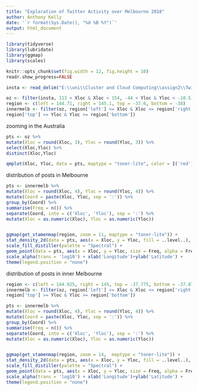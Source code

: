 ---
title: "Exploration of Twitter Activity over Melbourne 2018"
author: Anthony Kelly
date: '`r format(Sys.Date(), "%d %B %Y")`'
output: html_document
---


```{r setup, echo=FALSE, message=FALSE, warning = FALSE}

library(tidyverse)
library(lubridate)
library(ggmap)
library(scales)

knitr::opts_chunk$set(fig.width = 12, fig.height = 10)
readr.show_progress=FALSE

insta <- read_delim("E:\\uni\\Cluster and Cloud Computing\\assign2\\TwitterExplore\\Extracts\\TwitterExplore\\bin\\location-2018.csv", ",", col_types = "nnn", quote = '', progress = FALSE)

oz <- filter(insta, 113 < Xloc & Xloc < 154, -44 < Yloc & Yloc < -10.5)
region <- c(left = 144.71, right = 145.1, top = -37.6, bottom = -38)
innermelb <- filter(oz, region['left'] <= Xloc & Xloc <= region['right'],
region['top'] >= Yloc & Yloc >= region['bottom'])

```


zooming in the Australia

```{r echo=FALSE, warning=FALSE }

pts <- oz %>%   
mutate(Xloc = round(Xloc, 3), Yloc = round(Yloc, 3)) %>%
select(Xloc,Yloc) %>%
distinct(Xloc,Yloc)    

qmplot(Xloc, Yloc, data = pts, maptype = "toner-lite", color = I('red'), alpha = 0.5, zoom =10) + theme(legend.position = "none")

```


distribution of posts in Melbourne

```{r echo=FALSE,fig.height = 12,warning = FALSE}

pts <- innermelb %>%  
mutate(Xloc = round(Xloc, 4), Yloc = round(Yloc, 4)) %>%
mutate(Coord = paste(Xloc, Yloc, sep = ':')) %>%
group_by(Coord) %>%
summarise(Freq = n()) %>%
separate(Coord, into = c('Xloc', 'Yloc'), sep = ':') %>%
mutate(Xloc = as.numeric(Xloc), Yloc = as.numeric(Yloc))


ggmap(get_stamenmap(region, zoom = 11, maptype = "toner-lite")) +
stat_density_2d(data = pts, aes(x = Xloc, y = Yloc, fill = ..level..), geom = "polygon", alpha = 0.5) +
scale_fill_distiller(palette = "Spectral") +
geom_point(data = pts, aes(x = Xloc, y = Yloc, size = Freq, alpha = Freq), color = 'navy') +
scale_alpha(trans = 'log10') + xlab('Longitude')+ylab('Latitude') +
theme(legend.position = "none")

```



distribution of posts in inner Melbourne

```{r echo=FALSE,fig.height = 12,warning = FALSE}


region <- c(left = 144.925, right = 145, top = -37.775, bottom = -37.875)
innermelb <- filter(oz, region['left'] <= Xloc & Xloc <= region['right'],
region['top'] >= Yloc & Yloc >= region['bottom'])

pts <- innermelb %>%  
mutate(Xloc = round(Xloc, 4), Yloc = round(Yloc, 4)) %>%
mutate(Coord = paste(Xloc, Yloc, sep = ':')) %>%
group_by(Coord) %>%
summarise(Freq = n()) %>%
separate(Coord, into = c('Xloc', 'Yloc'), sep = ':') %>%
mutate(Xloc = as.numeric(Xloc), Yloc = as.numeric(Yloc))


ggmap(get_stamenmap(region, zoom = 14,  maptype = "toner-lite")) +
stat_density_2d(data = pts, aes(x = Xloc, y = Yloc, fill = ..level..), geom = "polygon", alpha = 0.5) +
scale_fill_distiller(palette = "Spectral") +
geom_point(data = pts, aes(x = Xloc, y = Yloc, size = Freq, alpha = Freq), color = 'navy') +
scale_alpha(trans = 'log10') + xlab('Longitude')+ylab('Latitude') +
theme(legend.position = "none")


```